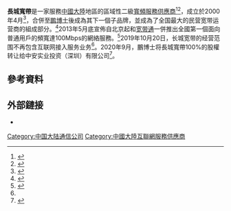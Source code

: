 {{noteTA
|G1=IT
}}
{{expand|time=2017-01-12T12:44:45+00:00}}
{{citation style|time=2013-06-04T08:30:43+00:00}}
'''長城寬帶'''是一家服務[[中國大陸|中國大陸]]地區的區域性二級[[寬頻服務供應商|寬頻服務供應商]]<ref>{{cite web |url=http://www.bjnews.com.cn/finance/2013/05/09/262694.html |title=鹏博士接管长城宽带_财经_新京报网 |publisher=Bjnews.com.cn |date=2013-05-09 |accessdate=2013-07-13 |archive-date=2019-07-10 |archive-url=https://web.archive.org/web/20190710194125/http://www.bjnews.com.cn/finance/2013/05/09/262694.html |dead-url=no }}</ref><ref>{{cite web|url=http://news.xinhuanet.com/info/2013-05/22/c_132398781.htm|title=寬帶二級運營商吐槽：“買路費” 佔五成營收 - 新華信息化 - 新華網|publisher=Big5.xinhuanet.com|date=|accessdate=2013-07-13|archive-date=2017-03-05|archive-url=https://web.archive.org/web/20170305062106/http://news.xinhuanet.com/info/2013-05/22/c_132398781.htm|dead-url=yes}}</ref>，成立於2000年4月<ref name=北京商報>{{cite news |title=长城宽带被“下架” 千万用户怎么办？ |url=https://tech.sina.com.cn/t/2019-10-20/doc-iicezzrr3571655.shtml |accessdate=2020-09-05 |archive-date=2019-12-24 |archive-url=https://web.archive.org/web/20191224050911/https://tech.sina.com.cn/t/2019-10-20/doc-iicezzrr3571655.shtml |dead-url=no }}</ref>，合併至[[鹏博士|鹏博士]]後成為其下一個子品牌，並成為了全国最大的民营宽带运营商的組成部分。<ref>{{cite web |url=http://news.cnfol.com/130531/101,1280,15231694,00.shtml |title=三大运营商启动移动通信转售试点工作 11股望爆发_产业经济_财经_中金在线 |publisher=News.cnfol.com |date= |accessdate=2013-07-13 |archive-url=https://web.archive.org/web/20160304191112/http://news.cnfol.com/130531/101,1280,15231694,00.shtml |archive-date=2016-03-04 |dead-url=yes }}</ref>2013年5月底宣佈自北京起和[[宽带通|宽带通]]一併推出全國第一個面向普通用戶的頻寬達100Mbps的網絡服務。<ref>{{cite web |url=http://stock.gucheng.com/201306/2430663.shtml |title=鹏博士(600804)推100M宽带月费仅107元_股城网 |publisher=Stock.gucheng.com |date= |accessdate=2013-07-13 |archive-date=2016-08-10 |archive-url=https://web.archive.org/web/20160810144303/http://stock.gucheng.com/201306/2430663.shtml |dead-url=yes }}</ref>2019年10月20日，长城宽带的经营范围不再包含互联网接入服务业务<ref name=北京商報/>。2020年9月，鵬博士将長城寬帶100%的股權转让给中安实业投资（深圳）有限公司<ref>{{cite news |title=长城宽带去年亏损26亿资不抵债，鹏博士100万转让4家子公司 |url=https://www.sohu.com/a/416635866_313745}}</ref>。

== 參考資料 ==
{{reflist}}

==外部鏈接==
*{{official|https://www.gwbn.net.cn/}}
{{中国互联网服务提供商}}

[[Category:中国大陆通信公司|Category:中国大陆通信公司]]
[[Category:中國大陸互聯網服務供應商|Category:中國大陸互聯網服務供應商]]